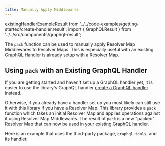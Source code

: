 ```yaml
---
title: Manually Apply Middlewares
---
```


existingHandlerExampleResult from '../../code-examples/getting-started/create-handler.result'; import { GraphQLResult }
from '../../src/components/graphql-result';

The `pack` function can be used to manually apply Resolver Map Middlewares to Resolver Maps. This is especially useful
with an existing GraphQL Handler is already setup with a Resolver Map.

## Using `pack` with an Existing GraphQL Handler

If you are getting started and haven't set up a GraphQL handler yet, it is easier to use the library's GraphQL handler
[create a GraphQL handler](../getting-started/create-handler) instead.

Otherwise, if you already have a handler set up you most likely can still use it with this library if you have a
Resolver Map. This library provides a `pack` function which takes an initial Resolver Map and applies operations against
it using Resolver Map Middlewares. The result of `pack` is a new "packed" Resolver Map that can now be used in your
existing GraphQL handler.

Here is an example that uses the third-party package, `graphql-tools`, and its handler.

<ExistingHandlerExample />
<GraphQLResult result={existingHandlerExampleResult} />
